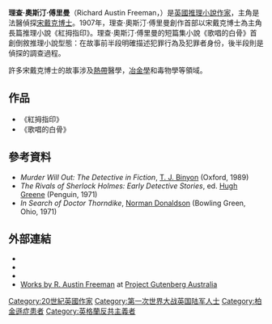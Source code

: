 {{Infobox writer <!-- for more information see [[:Template:Infobox_writer/doc|:Template:Infobox writer/doc]] -->
| image       = 
| imagesize   = 220px
| caption     = 
| birth_date  = {{birth date|1862|4|11}}
| birth_place = [[英國|英國]][[倫敦|倫敦]][[馬里波恩|馬里波恩]]
| death_date  = {{death date and age|1943|9|28|1862|4|11}}
| death_place = 英國[[肯特郡|肯特郡]][[格雷夫森德_(肯特郡)|格雷夫森德]]
| genre       = [[推理小說|推理小說]]
| notableworks  = 《紅拇指印》
}}
'''理查·奧斯汀·傅里曼'''（Richard Austin Freeman，{{bd|1862年|4月11日|1943年|9月28日}}）是[[英國|英國]][[推理小說|推理小說]][[作家|作家]]，主角是法醫偵探[[宋戴克博士|宋戴克博士]]。1907年，理查·奧斯汀·傅里曼創作首部以宋戴克博士為主角長篇推理小說《紅拇指印》。理查·奧斯汀·傅里曼的短篇集小說《歌唱的白骨》首創倒敘推理小說型態：在故事前半段明確描述犯罪行為及犯罪者身份，後半段則是偵探的調查過程。

許多宋戴克博士的故事涉及[[熱帶|熱帶]]醫學，[[冶金學|冶金學]]和毒物學等領域。

==作品==
*《紅拇指印》
*《歌唱的白骨》

==參考資料==
* ''Murder Will Out: The Detective in Fiction'', [[T._J._Binyon|T. J. Binyon]] (Oxford, 1989)
* ''The Rivals of Sherlock Holmes: Early Detective Stories'', ed. [[Hugh_Greene|Hugh Greene]] (Penguin, 1971)
* ''In Search of Doctor Thorndike'', [[Norman_Donaldson|Norman Donaldson]] (Bowling Green, Ohio, 1971)

== 外部連結 ==
* {{Gutenberg author |id=Freeman,+R.+Austin+(Richard+Austin)}}
* {{Internet Archive author |sname=Richard Austin Freeman |sopt=t}}
* {{Librivox author |id=137}}
* [http://gutenberg.net.au/plusfifty-a-m.html#freemanra Works by R. Austin Freeman] {{Wayback|url=http://gutenberg.net.au/plusfifty-a-m.html#freemanra |date=20121113135734 }} at [[Project_Gutenberg_Australia|Project Gutenberg Australia]]

[[Category:20世紀英國作家|Category:20世紀英國作家]]
[[Category:第一次世界大战英国陆军人士|Category:第一次世界大战英国陆军人士]]
[[Category:柏金遜症患者|Category:柏金遜症患者]]
[[Category:英格蘭反共主義者|Category:英格蘭反共主義者]]